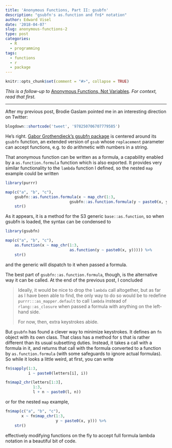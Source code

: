 ```yaml
---
title: 'Anonymous Functions, Part II: gsubfn'
description: "gsubfn's as.function and fn$* notation"
author: Edward Visel
date: '2018-04-07'
slug: anonymous-functions-2
type: post
categories:
  - R
  - programming
tags:
  - functions
  - r
  - package
---
```


```r
knitr::opts_chunk$set(comment = "#>", collapse = TRUE)
```

_This is a follow-up to_ [Anonymous Functions, Not Variables](blog/anonymous-functions). 
_For context, read that first._


***

After my previous post, Brodie Gaslam pointed me in an interesting direction on 
Twitter:

```r
blogdown::shortcode('tweet', '978250706707779585')
```

He's right. [Gabor Grothendieck's gsubfn 
package](https://cran.r-project.org/web/packages/gsubfn/index.html) is centered 
around its `gsubfn` function, an extended version of `gsub` whose `replacement` 
parameter can accept functions, e.g. to do arithmetic with numbers in a string. 

That anonymous function can be written as a formula, a capability enabled by a 
`as.function.formula` function which is also exported. It provides very similar 
functionality to the `lambda` function I defined, so the nested `map` example 
could be written

```r
library(purrr)

map(c("a", "b", "c"), 
    gsubfn::as.function.formula(x ~ map_chr(1:3, 
                            gsubfn::as.function.formula(y ~ paste0(x, y))))) %>% 
    str()
```

As it appears, it is a method for the S3 generic `base::as.function`, so when 
gsubfn is loaded, the syntax can be condensed to

```r
library(gsubfn)

map(c("a", "b", "c"), 
    as.function(x ~ map_chr(1:3, 
                            as.function(y ~ paste0(x, y))))) %>% 
    str()
```

and the generic will dispatch to it when passed a formula.

The best part of `gsubfn::as.function.formula`, though, is the alternative way 
it can be called. At the end of the previous post, I concluded 

> Ideally, it would be nice to drop the `lambda` call altogether, but as far as 
> I have been able to find, the only way to do so would be to redefine 
> `purrr:::as_mapper.default` to call `lambda` instead of `rlang::as_closure` 
> when passed a formula with anything on the left-hand side.
>
> For now, then, extra keystrokes abide.

But `gsubfn` has found a clever way to minimize keystrokes. It defines an `fn` 
object with its own class. That class has a method for `$` that is rather 
different than its usual subsetting duties. Instead, it takes a call with a 
formula in it, and returns that call with the formula converted to a function 
by `as.function.formula` (with some safeguards to ignore actual formulas). So 
while it looks a little weird, at first, you can write

```r
fn$sapply(1:3, 
          i ~ paste0(letters[i], i))

fn$map2_chr(letters[1:3], 
            1:3, 
            l + n ~ paste0(l, n))
```

or for the nested `map` example, 

```r
fn$map(c("a", "b", "c"), 
       x ~ fn$map_chr(1:3, 
                      y ~ paste0(x, y))) %>% 
    str()
```

effectively modifying functions on the fly to accept full formula lambda 
notation in a beautiful bit of code.
